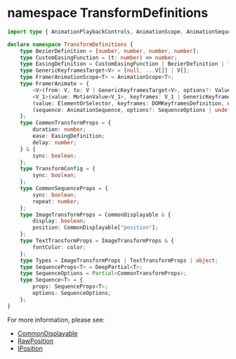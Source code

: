 # namespace TransformDefinitions

```typescript
import type { AnimationPlaybackControls, AnimationScope, AnimationSequence, DOMKeyframesDefinition, DynamicAnimationOptions, ElementOrSelector, MotionValue, ValueAnimationTransition } from "framer-motion";

declare namespace TransformDefinitions {
    type BezierDefinition = [number, number, number, number];
    type CustomEasingFunction = (t: number) => number;
    type EasingDefinition = CustomEasingFunction | BezierDefinition | "linear" | "easeIn" | "easeOut" | "easeInOut" | "circIn" | "circOut" | "circInOut" | "backIn" | "backOut" | "backInOut" | "anticipate";
    type GenericKeyframesTarget<V> = [null, ...V[]] | V[];
    type FramerAnimationScope<T> = AnimationScope<T>;
    type FramerAnimate = {
        <V>(from: V, to: V | GenericKeyframesTarget<V>, options?: ValueAnimationTransition<V> | undefined): AnimationPlaybackControls;
        <V_1>(value: MotionValue<V_1>, keyframes: V_1 | GenericKeyframesTarget<V_1>, options?: ValueAnimationTransition<V_1> | undefined): AnimationPlaybackControls;
        (value: ElementOrSelector, keyframes: DOMKeyframesDefinition, options?: DynamicAnimationOptions | undefined): AnimationPlaybackControls;
        (sequence: AnimationSequence, options?: SequenceOptions | undefined): AnimationPlaybackControls;
    };
    type CommonTransformProps = {
        duration: number;
        ease: EasingDefinition;
        delay: number;
    } & {
        sync: boolean;
    };
    type TransformConfig = {
        sync: boolean;
    };
    type CommonSequenceProps = {
        sync: boolean;
        repeat: number;
    };
    type ImageTransformProps = CommonDisplayable & {
        display: boolean;
        position: CommonDisplayable["position"];
    };
    type TextTransformProps = ImageTransformProps & {
        fontColor: color;
    };
    type Types = ImageTransformProps | TextTransformProps | object;
    type SequenceProps<T> = DeepPartial<T>;
    type SequenceOptions = Partial<CommonTransformProps>;
    type Sequence<T> = {
        props: SequenceProps<T>;
        options: SequenceOptions;
    };
}
```

For more information, please see: 
- [CommonDisplayable](./CommonDisplayable)
- [RawPosition](./RawPosition)
- [IPosition](./IPosition)